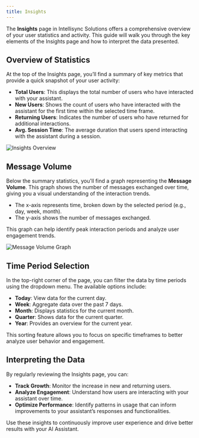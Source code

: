 ```yaml
---
title: Insights
---
```


The **Insights** page in Intellisync Solutions offers a comprehensive overview of your user statistics and activity. This guide will walk you through the key elements of the Insights page and how to interpret the data presented.

## Overview of Statistics

At the top of the Insights page, you’ll find a summary of key metrics that provide a quick snapshot of your user activity:

- **Total Users**: This displays the total number of users who have interacted with your assistant.
- **New Users**: Shows the count of users who have interacted with the assistant for the first time within the selected time frame.
- **Returning Users**: Indicates the number of users who have returned for additional interactions.
- **Avg. Session Time**: The average duration that users spend interacting with the assistant during a session.

![Insights Overview](https://utfs.io/f/5562f109-3f79-42f1-a08f-9def5a12dcdd-90kau3.png)

## Message Volume

Below the summary statistics, you'll find a graph representing the **Message Volume**. This graph shows the number of messages exchanged over time, giving you a visual understanding of the interaction trends.

- The x-axis represents time, broken down by the selected period (e.g., day, week, month).
- The y-axis shows the number of messages exchanged.

This graph can help identify peak interaction periods and analyze user engagement trends.

![Message Volume Graph](https://utfs.io/f/10e2419f-ca60-498b-94f8-6ac81e71457c-5jr42o.png)

## Time Period Selection

In the top-right corner of the page, you can filter the data by time periods using the dropdown menu. The available options include:

- **Today**: View data for the current day.
- **Week**: Aggregate data over the past 7 days.
- **Month**: Displays statistics for the current month.
- **Quarter**: Shows data for the current quarter.
- **Year**: Provides an overview for the current year.

This sorting feature allows you to focus on specific timeframes to better analyze user behavior and engagement.

## Interpreting the Data

By regularly reviewing the Insights page, you can:

- **Track Growth**: Monitor the increase in new and returning users.
- **Analyze Engagement**: Understand how users are interacting with your assistant over time.
- **Optimize Performance**: Identify patterns in usage that can inform improvements to your assistant’s responses and functionalities.

Use these insights to continuously improve user experience and drive better results with your AI Assistant.




